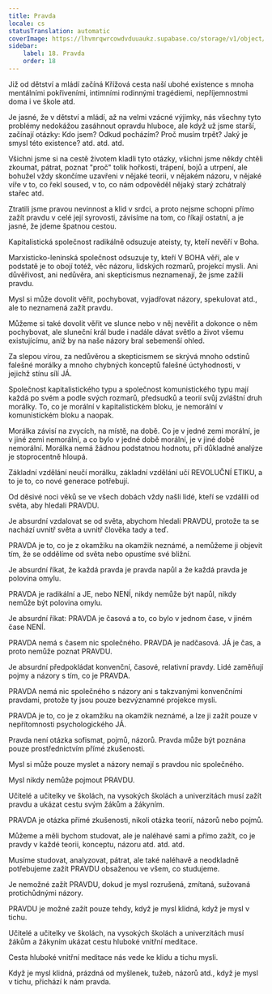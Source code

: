 ```yaml
---
title: Pravda
locale: cs
statusTranslation: automatic
coverImage: https://lhvmrqwrcowdvduuaukz.supabase.co/storage/v1/object/public/strapi-uploads/small_cover-educacion-fundamental.webp-2d51a7828a2b1309555be27f7e2a61a0.webp
sidebar:
    label: 18. Pravda
    order: 18
---
```

Již od dětství a mládí začíná Křížová cesta naší ubohé existence s mnoha mentálními pokřiveními, intimními rodinnými tragédiemi, nepříjemnostmi doma i ve škole atd.

Je jasné, že v dětství a mládí, až na velmi vzácné výjimky, nás všechny tyto problémy nedokážou zasáhnout opravdu hluboce, ale když už jsme starší, začínají otázky: Kdo jsem? Odkud pocházím? Proč musím trpět? Jaký je smysl této existence? atd. atd. atd.

Všichni jsme si na cestě životem kladli tyto otázky, všichni jsme někdy chtěli zkoumat, pátrat, poznat "proč" tolik hořkosti, trápení, bojů a utrpení, ale bohužel vždy skončíme uzavřeni v nějaké teorii, v nějakém názoru, v nějaké víře v to, co řekl soused, v to, co nám odpověděl nějaký starý zchátralý stařec atd.

Ztratili jsme pravou nevinnost a klid v srdci, a proto nejsme schopni přímo zažít pravdu v celé její syrovosti, závisíme na tom, co říkají ostatní, a je jasné, že jdeme špatnou cestou.

Kapitalistická společnost radikálně odsuzuje ateisty, ty, kteří nevěří v Boha.

Marxisticko-leninská společnost odsuzuje ty, kteří V BOHA věří, ale v podstatě je to obojí totéž, věc názoru, lidských rozmarů, projekcí mysli. Ani důvěřivost, ani nedůvěra, ani skepticismus neznamenají, že jsme zažili pravdu.

Mysl si může dovolit věřit, pochybovat, vyjadřovat názory, spekulovat atd., ale to neznamená zažít pravdu.

Můžeme si také dovolit věřit ve slunce nebo v něj nevěřit a dokonce o něm pochybovat, ale sluneční král bude i nadále dávat světlo a život všemu existujícímu, aniž by na naše názory bral sebemenší ohled.

Za slepou vírou, za nedůvěrou a skepticismem se skrývá mnoho odstínů falešné morálky a mnoho chybných konceptů falešné úctyhodnosti, v jejichž stínu sílí JÁ.

Společnost kapitalistického typu a společnost komunistického typu mají každá po svém a podle svých rozmarů, předsudků a teorií svůj zvláštní druh morálky. To, co je morální v kapitalistickém bloku, je nemorální v komunistickém bloku a naopak.

Morálka závisí na zvycích, na místě, na době. Co je v jedné zemi morální, je v jiné zemi nemorální, a co bylo v jedné době morální, je v jiné době nemorální. Morálka nemá žádnou podstatnou hodnotu, při důkladné analýze je stoprocentně hloupá.

Základní vzdělání neučí morálku, základní vzdělání učí REVOLUČNÍ ETIKU, a to je to, co nové generace potřebují.

Od děsivé noci věků se ve všech dobách vždy našli lidé, kteří se vzdálili od světa, aby hledali PRAVDU.

Je absurdní vzdalovat se od světa, abychom hledali PRAVDU, protože ta se nachází uvnitř světa a uvnitř člověka tady a teď.

PRAVDA je to, co je z okamžiku na okamžik neznámé, a nemůžeme ji objevit tím, že se oddělíme od světa nebo opustíme své bližní.

Je absurdní říkat, že každá pravda je pravda napůl a že každá pravda je polovina omylu.

PRAVDA je radikální a JE, nebo NENÍ, nikdy nemůže být napůl, nikdy nemůže být polovina omylu.

Je absurdní říkat: PRAVDA je časová a to, co bylo v jednom čase, v jiném čase NENÍ.

PRAVDA nemá s časem nic společného. PRAVDA je nadčasová. JÁ je čas, a proto nemůže poznat PRAVDU.

Je absurdní předpokládat konvenční, časové, relativní pravdy. Lidé zaměňují pojmy a názory s tím, co je PRAVDA.

PRAVDA nemá nic společného s názory ani s takzvanými konvenčními pravdami, protože ty jsou pouze bezvýznamné projekce mysli.

PRAVDA je to, co je z okamžiku na okamžik neznámé, a lze ji zažít pouze v nepřítomnosti psychologického JÁ.

Pravda není otázka sofismat, pojmů, názorů. Pravda může být poznána pouze prostřednictvím přímé zkušenosti.

Mysl si může pouze myslet a názory nemají s pravdou nic společného.

Mysl nikdy nemůže pojmout PRAVDU.

Učitelé a učitelky ve školách, na vysokých školách a univerzitách musí zažít pravdu a ukázat cestu svým žákům a žákyním.

PRAVDA je otázka přímé zkušenosti, nikoli otázka teorií, názorů nebo pojmů.

Můžeme a měli bychom studovat, ale je naléhavé sami a přímo zažít, co je pravdy v každé teorii, konceptu, názoru atd. atd. atd.

Musíme studovat, analyzovat, pátrat, ale také naléhavě a neodkladně potřebujeme zažít PRAVDU obsaženou ve všem, co studujeme.

Je nemožné zažít PRAVDU, dokud je mysl rozrušená, zmítaná, sužovaná protichůdnými názory.

PRAVDU je možné zažít pouze tehdy, když je mysl klidná, když je mysl v tichu.

Učitelé a učitelky ve školách, na vysokých školách a univerzitách musí žákům a žákyním ukázat cestu hluboké vnitřní meditace.

Cesta hluboké vnitřní meditace nás vede ke klidu a tichu mysli.

Když je mysl klidná, prázdná od myšlenek, tužeb, názorů atd., když je mysl v tichu, přichází k nám pravda.

